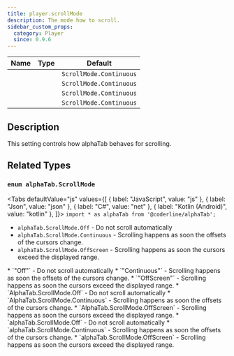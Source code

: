 ```yaml
---
title: player.scrollMode
description: The mode how to scroll.
sidebar_custom_props:
  category: Player
  since: 0.9.6
---
```


<SinceBadge since="0.9.6" />

<table className="table table-striped table-condensed type-table">
    <thead>
        <tr>
          <th>Name</th>
          <th>Type</th>
          <th>Default</th>
        </tr>
    </thead>
    <tbody>
        <tr>
          <td><CodeBadge type="js" name="player.scrollMode" /></td>
          <td><CodeBadge type="js" name="ScrollMode" /></td>
          <td><code>ScrollMode.Continuous</code></td>
        </tr>
        <tr>
          <td><CodeBadge type="json" name="player.scrollMode" /></td>
          <td><CodeBadge type="json" name="ScrollMode" /></td>
          <td><code>ScrollMode.Continuous</code></td>
        </tr>
        <tr>
          <td><CodeBadge type="net" name="Player.ScrollMode" /></td>
          <td><CodeBadge type="net" name="ScrollMode" /></td>
          <td><code>ScrollMode.Continuous</code></td>
        </tr>
        <tr>
          <td><CodeBadge type="android" name="player.scrollMode" /></td>
          <td><CodeBadge type="android" name="ScrollMode" /></td>
          <td><code>ScrollMode.Continuous</code></td>
        </tr>
    </tbody>
</table>

## Description
This setting controls how alphaTab behaves for scrolling.

## Related Types

### `enum alphaTab.ScrollMode`

<Tabs defaultValue="js" values={[
  { label: "JavaScript", value: "js" },
  { label: "Json", value: "json" },
  { label: "C#", value: "net" },
  { label: "Kotlin (Android)", value: "kotlin" },
]}>
<TabItem value="js">
`import * as alphaTab from '@coderline/alphaTab';`

* `alphaTab.ScrollMode.Off` - Do not scroll automatically
* `alphaTab.ScrollMode.Continuous` - Scrolling happens as soon the offsets of the cursors change.
* `alphaTab.ScrollMode.OffScreen` - Scrolling happens as soon the cursors exceed the displayed range.
</TabItem>
<TabItem value="json">
* `"Off"` - Do not scroll automatically
* `"Continuous"` - Scrolling happens as soon the offsets of the cursors change.
* `"OffScreen"` - Scrolling happens as soon the cursors exceed the displayed range.
</TabItem>
<TabItem value="net">
* `AlphaTab.ScrollMode.Off` - Do not scroll automatically
* `AlphaTab.ScrollMode.Continuous` - Scrolling happens as soon the offsets of the cursors change.
* `AlphaTab.ScrollMode.OffScreen` - Scrolling happens as soon the cursors exceed the displayed range.
</TabItem>
<TabItem value="kotlin">
* `alphaTab.ScrollMode.Off` - Do not scroll automatically
* `alphaTab.ScrollMode.Continuous` - Scrolling happens as soon the offsets of the cursors change.
* `alphaTab.ScrollMode.OffScreen` - Scrolling happens as soon the cursors exceed the displayed range.
</TabItem>
</Tabs>